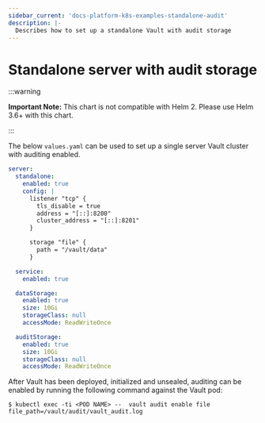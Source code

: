 ```yaml
---
sidebar_current: 'docs-platform-k8s-examples-standalone-audit'
description: |-
  Describes how to set up a standalone Vault with audit storage
---
```


# Standalone server with audit storage

:::warning

**Important Note:** This chart is not compatible with Helm 2. Please use Helm 3.6+ with this chart.

:::


The below `values.yaml` can be used to set up a single server Vault cluster with
auditing enabled.

```yaml
server:
  standalone:
    enabled: true
    config: |
      listener "tcp" {
        tls_disable = true
        address = "[::]:8200"
        cluster_address = "[::]:8201"
      }

      storage "file" {
        path = "/vault/data"
      }

  service:
    enabled: true

  dataStorage:
    enabled: true
    size: 10Gi
    storageClass: null
    accessMode: ReadWriteOnce

  auditStorage:
    enabled: true
    size: 10Gi
    storageClass: null
    accessMode: ReadWriteOnce
```

After Vault has been deployed, initialized and unsealed, auditing can be enabled
by running the following command against the Vault pod:

```shell-session
$ kubectl exec -ti <POD NAME> --  vault audit enable file file_path=/vault/audit/vault_audit.log
```
